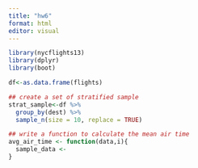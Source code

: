 ```yaml
---
title: "hw6"
format: html
editor: visual
---
```


```r
library(nycflights13)
library(dplyr)
library(boot)
```

```r
df<-as.data.frame(flights)

## create a set of stratified sample
strat_sample<-df %>%
  group_by(dest) %>%
  sample_n(size = 10, replace = TRUE)

## write a function to calculate the mean air time
avg_air_time <- function(data,i){
  sample_data <- 
}
```
